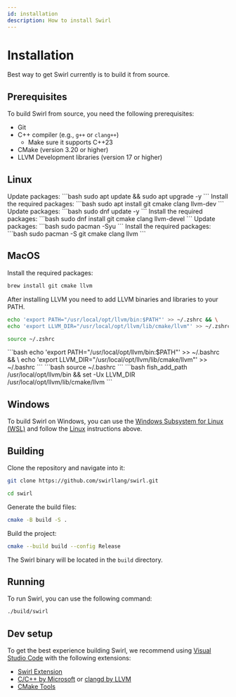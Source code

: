 ```yaml
---
id: installation
description: How to install Swirl
---
```



# Installation

Best way to get Swirl currently is to build it from source.

## Prerequisites

To build Swirl from source, you need the following prerequisites:
- Git
- C++ compiler (e.g., `g++` or `clang++`)
    - Make sure it supports C++23
- CMake (version 3.20 or higher)
- LLVM Development libraries (version 17 or higher)

## Linux
<Tabs groupId="os">
<TabItem value="Ubuntu" label="Ubuntu">
Update packages:
```bash
sudo apt update && sudo apt upgrade -y
```
Install the required packages:
```bash
sudo apt install git cmake clang llvm-dev
```
</TabItem>

<TabItem value="fedora" label="Fedora">
Update packages:
```bash
sudo dnf update -y
```
Install the required packages:
```bash
sudo dnf install git cmake clang llvm-devel
```
</TabItem>
<TabItem value="arch" label="Arch Linux">
Update packages:
```bash
sudo pacman -Syu
```
Install the required packages:
```bash
sudo pacman -S git cmake clang llvm
```
</TabItem>
</Tabs>

## MacOS
Install the required packages:
```bash
brew install git cmake llvm
```

After installing LLVM you need to add LLVM binaries and libraries to your PATH.
<Tabs groupId="macos">
<TabItem value="zsh" label="Zsh">
```bash
echo 'export PATH="/usr/local/opt/llvm/bin:$PATH"' >> ~/.zshrc && \
echo 'export LLVM_DIR="/usr/local/opt/llvm/lib/cmake/llvm"' >> ~/.zshrc
```
```bash
source ~/.zshrc
```
</TabItem>
<TabItem value="bash" label="Bash">
```bash
echo 'export PATH="/usr/local/opt/llvm/bin:$PATH"' >> ~/.bashrc && \
echo 'export LLVM_DIR="/usr/local/opt/llvm/lib/cmake/llvm"' >> ~/.bashrc
```
```bash
source ~/.bashrc
```
</TabItem>
<TabItem value="fish" label="Fish">
```bash
fish_add_path /usr/local/opt/llvm/bin &&
set -Ux LLVM_DIR /usr/local/opt/llvm/lib/cmake/llvm
```
</TabItem>
</Tabs>

## Windows
To build Swirl on Windows, you can use the [Windows Subsystem for Linux (WSL)](https://docs.microsoft.com/en-us/windows/wsl/install) and follow the [Linux](#linux) instructions above.

## Building
Clone the repository and navigate into it:
```bash
git clone https://github.com/swirllang/swirl.git
```
```bash
cd swirl
```

Generate the build files:
```bash
cmake -B build -S .
```

Build the project:
```bash
cmake --build build --config Release
```
The Swirl binary will be located in the `build` directory.

## Running
To run Swirl, you can use the following command:
```bash
./build/swirl
```

## Dev setup
To get the best experience building Swirl, we recommend using [Visual Studio Code](https://code.visualstudio.com/) with the following extensions:
- [Swirl Extension](https://marketplace.visualstudio.com/items?itemName=mrinmoyhaloi.swirl-lang-support)
- [C/C++ by Microsoft](https://marketplace.visualstudio.com/items?itemName=ms-vscode.cpptools) or [clangd by LLVM](https://marketplace.visualstudio.com/items?itemName=llvm-vs-code-extensions.vscode-clangd)
- [CMake Tools](https://marketplace.visualstudio.com/items?itemName=ms-vscode.cmake-tools)
